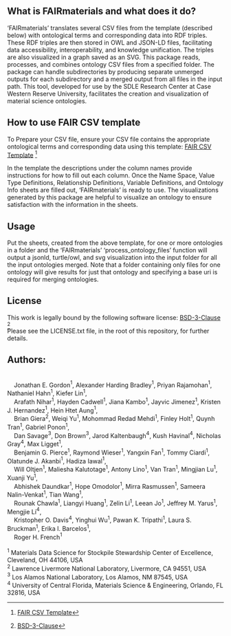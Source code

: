 ## What is FAIRmaterials and what does it do?
'FAIRmaterials' translates several CSV files from the template (described below) with ontological terms and corresponding data into RDF triples. These RDF triples are then stored in OWL and JSON-LD files, facilitating data accessibility, interoperability, and knowledge unification. The triples are also visualized in a graph saved as an SVG. This package reads, processes, and combines ontology CSV files from a specified folder. The package can handle subdirectories by producing separate unmerged outputs for each subdirectory and a merged output from all files in the input path. This tool, developed for use by the SDLE Research Center at Case Western Reserve University, facilitates the creation and visualization of material science ontologies.

## How to use FAIR CSV template 
To Prepare your CSV file, ensure your CSV file contains the appropriate ontological terms and corresponding data using this template: [FAIR CSV Template][1] [^1] 

[1]: https://docs.google.com/spreadsheets/d/1k7gFRc1Yslc-m65aWfFCxqk5UtrKZl9c3GyEFQvLSFU/edit?usp=drive_link "FAIR CSV Template"

In the template the descriptions under the column names provide instructions for how to fill out each column. Once the Name Space, Value Type Definitions, Relationship Definitions, Variable Definitions, and Ontology Info sheets are filled out, 'FAIRmaterials' is ready to use. The visualizations generated by this package are helpful to visualize an ontology to ensure satisfaction with the information in the sheets.

## Usage
Put the sheets, created from the above template, for one or more ontologies in a folder and the 'FAIRmaterials' 'process_ontology_files' function will output a jsonld, turtle/owl, and svg visualization into the input folder for all the input ontologies merged. Note that a folder containing only files for one ontology will give results for just that ontology and specifying a base uri is required for merging ontologies.

## License

This work is legally bound by the following software license: [BSD-3-Clause][2] [^2]  
Please see the LICENSE.txt file, in the root of this repository, for further details.

[2]: https://cran.r-project.org/web/licenses/BSD_3_clause "BSD-3-Clause"

## Authors: 
|
|     Jonathan E. Gordon$^{1}$, Alexander Harding Bradley$^{1}$, Priyan Rajamohan$^{1}$, Nathaniel Hahn$^{1}$, Kiefer Lin$^{1}$, 
|     Arafath Nihar$^{1}$, Hayden Cadwell$^{1}$, Jiana Kambo$^{1}$, Jayvic Jimenez$^{1}$, Kristen J. Hernandez$^{1}$, Hein Htet Aung$^{1}$, 
|     Brian Giera$^{2}$, Weiqi Yu$^{1}$, Mohommad Redad Mehdi$^{1}$, Finley Holt$^{1}$, Quynh Tran$^{1}$, Gabriel Ponon$^{1}$, 
|     Dan Savage$^{3}$, Don Brown$^{3}$, Jarod Kaltenbaugh$^{4}$, Kush Havinal$^{4}$, Nicholas Gray$^{4}$, Max Ligget$^{1}$,
|     Benjamin G. Pierce$^{1}$, Raymond Wieser$^{1}$, Yangxin Fan$^{1}$, Tommy Ciardi$^{1}$, Olatunde J. Akanbi$^{1}$, Hadiza Iawal$^{1}$,
|     Will Oltjen$^{1}$, Maliesha Kalutotage$^{1}$, Antony Lino$^{1}$, Van Tran$^{1}$, Mingjian Lu$^{1}$, Xuanji Yu$^{1}$,
|     Abhishek Daundkar$^{1}$, Hope Omodolor$^{1}$, Mirra Rasmussen$^{1}$, Sameera Nalin-Venkat$^{1}$, Tian Wang$^{1}$,
|     Rounak Chawla$^{1}$, Liangyi Huang$^{1}$, Zelin Li$^{1}$, Leean Jo$^{1}$, Jeffrey M. Yarus$^{1}$, Mengjie Li$^{4}$,
|     Kristopher O. Davis$^{4}$,  Yinghui Wu$^{1}$, Pawan K. Tripathi$^{1}$, Laura S. Bruckman$^{1}$, Erika I. Barcelos$^{1}$, 
|     Roger H. French$^{1}$
|
| $^{1}$ Materials Data Science for Stockpile Stewardship Center of Excellence, Cleveland, OH 44106, USA
| $^{2}$ Lawrence Livermore National Laboratory, Livermore, CA 94551, USA
| $^{3}$ Los Alamos National Laboratory, Los Alamos, NM 87545, USA
| $^{4}$ University of Central Florida, Materials Science & Engineering, Orlando, FL 32816, USA


[^1]: [FAIR CSV Template](https://docs.google.com/spreadsheets/d/1k7gFRc1Yslc-m65aWfFCxqk5UtrKZl9c3GyEFQvLSFU/edit?usp=sharing)
[^2]: [BSD-3-Clause](https://cran.r-project.org/web/licenses/BSD_3_clause)

